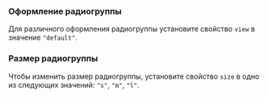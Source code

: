 
### Оформление радиогруппы

Для различного оформления радиогруппы установите свойство `view` в значение `"default"`.

<Example
    component={RadioButtonView}
    source={radioButtonViewSource}
/>

### Размер радиогруппы

Чтобы изменить размер радиогруппы, установите свойство `size` в одно из следующих значений: `"s"`, `"m"`, `"l"`.

<Example
    component={RadioButtonSize}
    source={radioButtonSizeSource}
/>
